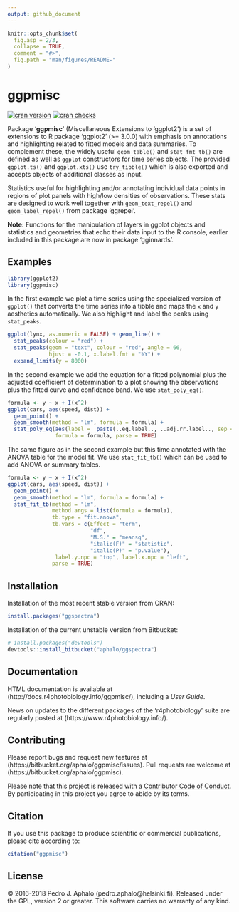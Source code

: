 ```yaml
---
output: github_document
---
```


<!-- README.md is generated from README.Rmd. Please edit that file -->

```r
knitr::opts_chunk$set(
  fig.asp = 2/3,
  collapse = TRUE,
  comment = "#>",
  fig.path = "man/figures/README-"
)
```

# ggpmisc #

[![cran version](http://www.r-pkg.org/badges/version/ggpmisc)](https://cran.r-project.org/package=ggpmisc) 
[![cran checks](https://cranchecks.info/badges/worst/ggpmisc)](https://cran.r-project.org/web/checks/check_results_ggpmisc.html)

Package '**ggpmisc**' (Miscellaneous Extensions to 'ggplot2') is a set of
extensions to R package 'ggplot2' (>= 3.0.0) with emphasis on annotations and
highlighting related to fitted models and data summaries. To complement these,
the widely useful `geom_table()` and `stat_fmt_tb()` are defined as well as
`ggplot` constructors for time series objects. The provided `ggplot.ts()` and
`ggplot.xts()` use `try_tibble()` which is also exported and accepts objects of
additional classes as input.

Statistics useful for highlighting and/or annotating individual data points 
in regions of plot panels with high/low densities of observations. These stats are designed to work
well together with `geom_text_repel()` and `geom_label_repel()` from package 
'ggrepel'.

**Note:** Functions for the manipulation of layers in ggplot objects and statistics and
geometries that echo their data input to the R console, earlier included in this
package are now in package 'gginnards'.

## Examples

```r
library(ggplot2)
library(ggpmisc)
```

In the first example we plot a time series using the specialized version of
`ggplot()` that converts the time series into a tibble and maps the `x`
and `y` aesthetics automatically. We also highlight and label the peaks
using `stat_peaks`.

```r
ggplot(lynx, as.numeric = FALSE) + geom_line() + 
  stat_peaks(colour = "red") +
  stat_peaks(geom = "text", colour = "red", angle = 66,
             hjust = -0.1, x.label.fmt = "%Y") +
  expand_limits(y = 8000)
```

In the second example we add the equation for a fitted polynomial plus the
adjusted coefficient of determination to a plot showing the observations plus
the fitted curve and confidence band. We use `stat_poly_eq()`.

```r
formula <- y ~ x + I(x^2)
ggplot(cars, aes(speed, dist)) +
  geom_point() +
  geom_smooth(method = "lm", formula = formula) +
  stat_poly_eq(aes(label =  paste(..eq.label.., ..adj.rr.label.., sep = "~~~~")),
               formula = formula, parse = TRUE)
```

The same figure as in the second example but this time annotated with the
ANOVA table for the model fit. We use `stat_fit_tb()` which can be used to add
ANOVA or summary tables.

```r
formula <- y ~ x + I(x^2)
ggplot(cars, aes(speed, dist)) +
  geom_point() +
  geom_smooth(method = "lm", formula = formula) +
  stat_fit_tb(method = "lm",
              method.args = list(formula = formula),
              tb.type = "fit.anova",
              tb.vars = c(Effect = "term", 
                          "df",
                          "M.S." = "meansq", 
                          "italic(F)" = "statistic", 
                          "italic(P)" = "p.value"),
               label.y.npc = "top", label.x.npc = "left",
              parse = TRUE)
```

## Installation

Installation of the most recent stable version from CRAN:

```r
install.packages("ggspectra")
```

Installation of the current unstable version from Bitbucket:

```r
# install.packages("devtools")
devtools::install_bitbucket("aphalo/ggspectra")
```

## Documentation 

HTML documentation is available at (http://docs.r4photobiology.info/ggpmisc/), including a _User Guide_.

News on updates to the different packages of the 'r4photobiology' suite are regularly posted at (https://www.r4photobiology.info/).

## Contributing

Please report bugs and request new features at (https://bitbucket.org/aphalo/ggpmisc/issues). Pull requests are welcome at (https://bitbucket.org/aphalo/ggpmisc).

Please note that this project is released with a [Contributor Code of Conduct](CONDUCT.md). By participating in this project you agree to abide by its terms.

## Citation

If you use this package to produce scientific or commercial publications, please cite according to:

```r
citation("ggpmisc")
```

## License

© 2016-2018 Pedro J. Aphalo (pedro.aphalo@helsinki.fi). Released under the GPL, version 2 or greater. This software carries no warranty of any kind.
